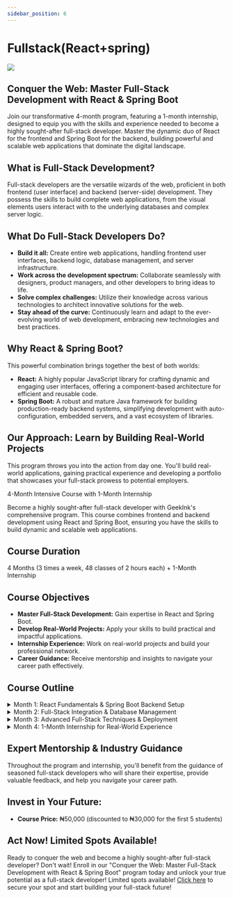 ```yaml
---
sidebar_position: 6
---
```


# Fullstack(React+spring)

![](../img/Spring-Boot-React.png)

## Conquer the Web: Master Full-Stack Development with React & Spring Boot

Join our transformative 4-month program, featuring a 1-month internship, designed to equip you with the skills and experience needed to become a highly sought-after full-stack developer. Master the dynamic duo of React for the frontend and Spring Boot for the backend, building powerful and scalable web applications that dominate the digital landscape.

## What is Full-Stack Development?
Full-stack developers are the versatile wizards of the web, proficient in both frontend (user interface) and backend (server-side) development. They possess the skills to build complete web applications, from the visual elements users interact with to the underlying databases and complex server logic.

## What Do Full-Stack Developers Do?
- **Build it all:** Create entire web applications, handling frontend user interfaces, backend logic, database management, and server infrastructure.
- **Work across the development spectrum:** Collaborate seamlessly with designers, product managers, and other developers to bring ideas to life.
- **Solve complex challenges:** Utilize their knowledge across various technologies to architect innovative solutions for the web.
- **Stay ahead of the curve:** Continuously learn and adapt to the ever-evolving world of web development, embracing new technologies and best practices.

## Why React & Spring Boot?
This powerful combination brings together the best of both worlds:
- **React:** A highly popular JavaScript library for crafting dynamic and engaging user interfaces, offering a component-based architecture for efficient and reusable code.
- **Spring Boot:** A robust and mature Java framework for building production-ready backend systems, simplifying development with auto-configuration, embedded servers, and a vast ecosystem of libraries.

## Our Approach: Learn by Building Real-World Projects
This program throws you into the action from day one. You'll build real-world applications, gaining practical experience and developing a portfolio that showcases your full-stack prowess to potential employers.

4-Month Intensive Course with 1-Month Internship

Become a highly sought-after full-stack developer with GeekInk's comprehensive program. This course combines frontend and backend development using React and Spring Boot, ensuring you have the skills to build dynamic and scalable web applications.

## Course Duration

4 Months (3 times a week, 48 classes of 2 hours each) + 1-Month Internship

## Course Objectives

- **Master Full-Stack Development:** Gain expertise in React and Spring Boot.
- **Develop Real-World Projects:** Apply your skills to build practical and impactful applications.
- **Internship Experience:** Work on real-world projects and build your professional network.
- **Career Guidance:** Receive mentorship and insights to navigate your career path effectively.

## Course Outline

<details>
  <summary>Month 1: React Fundamentals & Spring Boot Backend Setup</summary>
  - **Project:** Build a personal blog with dynamic content, user authentication, and comment functionality.
  - **Skills:** HTML, CSS, JavaScript, React components, props, state, Node.js, Spring Boot basics, REST controllers, JPA, Spring Security.
</details>

<details>
  <summary>Month 2: Full-Stack Integration & Database Management</summary>
  - **Project:** Develop a project management application with task creation, assignment, and real-time collaboration features.
  - **Skills:** React Router, state management, API integration, data fetching, Spring Data JPA, advanced database operations, security best practices.
</details>

<details>
  <summary>Month 3: Advanced Full-Stack Techniques & Deployment</summary>
  - **Project:** Build an e-commerce platform with product listings, shopping cart, secure payment processing, and order management.
  - **Skills:** Advanced React patterns, testing, Spring Boot advanced features, cloud deployment, performance optimization, security hardening.
</details>

<details>
  <summary>Month 4: 1-Month Internship for Real-World Experience</summary>
  - **Gain hands-on experience:** Apply your full-stack skills in a real-world company setting, working alongside experienced developers.
  - **Build your network:** Connect with industry professionals and gain invaluable insights into the job market and career opportunities.
  - **Polish your resume and portfolio:** Strengthen your credentials and stand out to potential employers with practical, real-world project experience.
</details>

## Expert Mentorship & Industry Guidance

Throughout the program and internship, you'll benefit from the guidance of seasoned full-stack developers who will share their expertise, provide valuable feedback, and help you navigate your career path.

## Invest in Your Future:

- **Course Price:** ₦50,000 (discounted to ₦30,000 for the first 5 students)

## Act Now! Limited Spots Available!

Ready to conquer the web and become a highly sought-after full-stack developer? Don't wait! Enroll in our "Conquer the Web: Master Full-Stack Development with React & Spring Boot" program today and unlock your true potential as a full-stack developer! Limited spots available! [Click here](#) to secure your spot and start building your full-stack future!